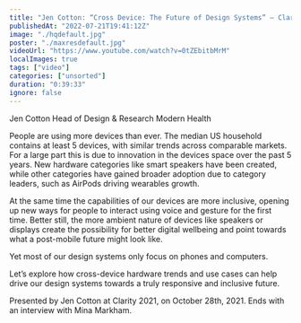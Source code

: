 ```yaml
---
title: "Jen Cotton: “Cross Device: The Future of Design Systems” — Clarity 2021"
publishedAt: "2022-07-21T19:41:12Z"
image: "./hqdefault.jpg"
poster: "./maxresdefault.jpg"
videoUrl: "https://www.youtube.com/watch?v=0tZEbitbMrM"
localImages: true
tags: ["video"]
categories: ["unsorted"]
duration: "0:39:33"
ignore: false
---
```

Jen Cotton Head of Design & Research Modern Health

People are using more devices than ever. The median US household contains at least 5 devices, with similar trends across comparable markets. For a large part this is due to innovation in the devices space over the past 5 years. New hardware categories like smart speakers have been created, while other categories have gained broader adoption due to category leaders, such as AirPods driving wearables growth.

At the same time the capabilities of our devices are more inclusive, opening up new ways for people to interact using voice and gesture for the first time. Better still, the more ambient nature of devices like speakers or displays create the possibility for better digital wellbeing and point towards what a post-mobile future might look like.

Yet most of our design systems only focus on phones and computers.

Let’s explore how cross-device hardware trends and use cases can help drive our design systems towards a truly responsive and inclusive future.

Presented by Jen Cotton at Clarity 2021, on October 28th, 2021. Ends with an interview with Mina Markham.
